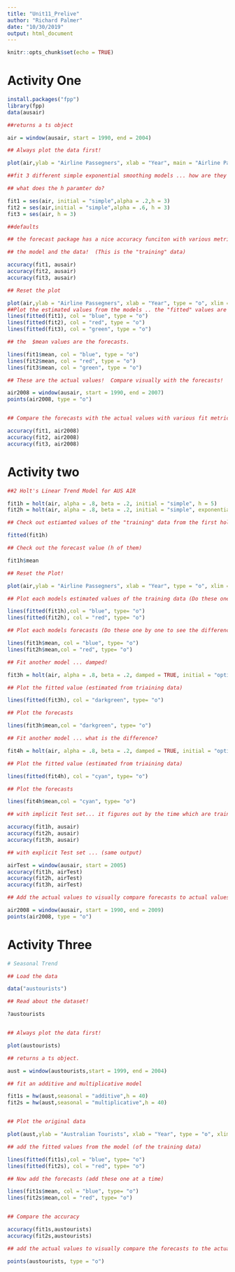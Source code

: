 ```yaml
---
title: "Unit11_Prelive"
author: "Richard Palmer"
date: "10/30/2019"
output: html_document
---
```


```r
knitr::opts_chunk$set(echo = TRUE)
```

# Activity One

```r
install.packages("fpp")
library(fpp)
data(ausair)

##returns a ts object

air = window(ausair, start = 1990, end = 2004)

## Always plot the data first! 

plot(air,ylab = "Airline Passegners", xlab = "Year", main = "Airline Passengers")

##fit 3 different simple exponential smoothing models ... how are they different?

## what does the h paramter do? 

fit1 = ses(air, initial = "simple",alpha = .2,h = 3)
fit2 = ses(air,initial = "simple",alpha = .6, h = 3)
fit3 = ses(air, h = 3) 

##defaults

## the forecast package has a nice accuracy funciton with various metrics just pass it the 

## the model and the data!  (This is the "training" data)

accuracy(fit1, ausair)
accuracy(fit2, ausair)
accuracy(fit3, ausair)

## Reset the plot

plot(air,ylab = "Airline Passegners", xlab = "Year", type = "o", xlim = c(1990, 2008),ylim = c(15,50), main = "Airline Passengers")
##Plot the estimated values from the models .. the "fitted" values are the training values.
lines(fitted(fit1), col = "blue", type = "o")
lines(fitted(fit2), col = "red", type = "o")
lines(fitted(fit3), col = "green", type = "o")

## the  $mean values are the forecasts.

lines(fit1$mean, col = "blue", type = "o")
lines(fit2$mean, col = "red", type = "o")
lines(fit3$mean, col = "green", type = "o")

## These are the actual values!  Compare visually with the forecasts!

air2008 = window(ausair, start = 1990, end = 2007)
points(air2008, type = "o")


## Compare the forecasts with the actual values with various fit metrics.  

accuracy(fit1, air2008)
accuracy(fit2, air2008)
accuracy(fit3, air2008)
```

# Activity two

```r
##2 Holt's Linear Trend Model for AUS AIR

fit1h = holt(air, alpha = .8, beta = .2, initial = "simple", h = 5)
fit2h = holt(air, alpha = .8, beta = .2, initial = "simple", exponential = TRUE, h = 5)

## Check out estiamted values of the "training" data from the first holt model

fitted(fit1h)

## Check out the forecast value (h of them)

fit1h$mean

## Reset the Plot!

plot(air,ylab = "Airline Passegners", xlab = "Year", type = "o", xlim = c(1990, 2009),ylim = c(15,60))

## Plot each models estimated values of the training data (Do these one by one to see the differences)

lines(fitted(fit1h),col = "blue", type= "o")
lines(fitted(fit2h), col = "red", type= "o")

## Plot each models forecasts (Do these one by one to see the differences)

lines(fit1h$mean, col = "blue", type= "o")
lines(fit2h$mean,col = "red", type= "o")

## Fit another model ... damped! 

fit3h = holt(air, alpha = .8, beta = .2, damped = TRUE, initial = "optimal", h = 5)

## Plot the fitted value (estimated from triaining data)

lines(fitted(fit3h), col = "darkgreen", type= "o")

## Plot the forecasts

lines(fit3h$mean,col = "darkgreen", type= "o")

## Fit another model ... what is the difference?  

fit4h = holt(air, alpha = .8, beta = .2, damped = TRUE, initial = "optimal", exponential = TRUE, h = 5)

## Plot the fitted value (estimated from triaining data)

lines(fitted(fit4h), col = "cyan", type= "o")

## Plot the forecasts

lines(fit4h$mean,col = "cyan", type= "o")

## with implicit Test set... it figures out by the time which are training and which are test. 

accuracy(fit1h, ausair)
accuracy(fit2h, ausair)
accuracy(fit3h, ausair)

## with explicit Test set ... (same output)

airTest = window(ausair, start = 2005)
accuracy(fit1h, airTest)
accuracy(fit2h, airTest)
accuracy(fit3h, airTest)

## Add the actual values to visually compare forecasts to actual values

air2008 = window(ausair, start = 1990, end = 2009)
points(air2008, type = "o")

```

# Activity Three
```r
# Seasonal Trend

## Load the data

data("austourists")

## Read about the dataset!

?austourists


## Always plot the data first!

plot(austourists)

## returns a ts object.  

aust = window(austourists,start = 1999, end = 2004)

## fit an additive and multiplicative model

fit1s = hw(aust,seasonal = "additive",h = 40)
fit2s = hw(aust,seasonal = "multiplicative",h = 40)


## Plot the original data

plot(aust,ylab = "Australian Tourists", xlab = "Year", type = "o", xlim = c(1999, 2014),ylim = c(15,60))

## add the fitted values from the model (of the training data)

lines(fitted(fit1s),col = "blue", type= "o")
lines(fitted(fit2s), col = "red", type= "o")

## Now add the forecasts (add these one at a time)

lines(fit1s$mean, col = "blue", type= "o")
lines(fit2s$mean,col = "red", type= "o")


## Compare the accuracy

accuracy(fit1s,austourists)
accuracy(fit2s,austourists)

## add the actual values to visually compare the forecasts to the actual values. 

points(austourists, type = "o")
```